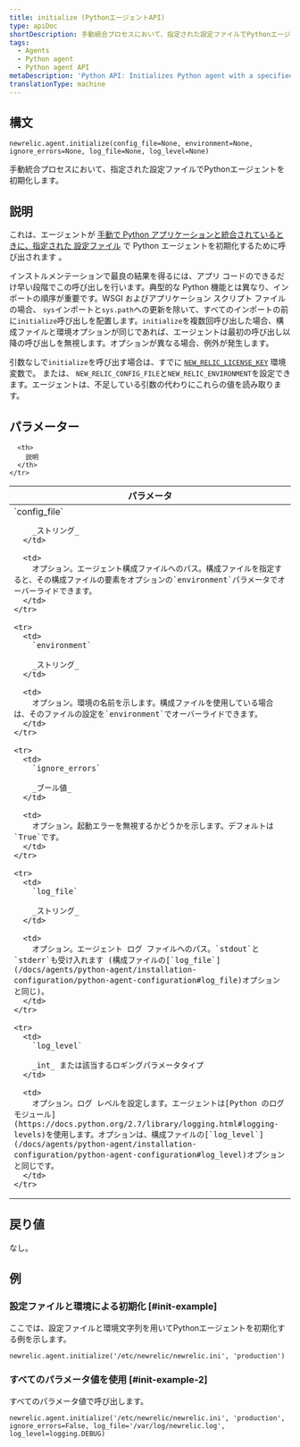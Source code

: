 ```yaml
---
title: initialize (PythonエージェントAPI)
type: apiDoc
shortDescription: 手動統合プロセスにおいて、指定された設定ファイルでPythonエージェントを初期化します。
tags:
  - Agents
  - Python agent
  - Python agent API
metaDescription: 'Python API: Initializes Python agent with a specified config file during the manual integration process.'
translationType: machine
---
```


## 構文

```
newrelic.agent.initialize(config_file=None, environment=None, ignore_errors=None, log_file=None, log_level=None)
```

手動統合プロセスにおいて、指定された設定ファイルでPythonエージェントを初期化します。

## 説明

これは、エージェントが [手動で Python アプリケーションと統合されているときに、指定された ](/docs/agents/python-agent/installation-configuration/python-agent-integration#manual-integration)[設定ファイル](/docs/agents/python-agent/installation-configuration/python-agent-configuration#agent-configuration-file) で Python エージェントを初期化するために呼び出されます 。

インストルメンテーションで最良の結果を得るには、アプリ コードのできるだけ早い段階でこの呼び出しを行います。典型的な Python 機能とは異なり、インポートの順序が重要です。WSGI およびアプリケーション スクリプト ファイルの場合、 `sys`インポートと`sys.path`への更新を除いて、すべてのインポートの前に`initialize`呼び出しを配置します。`initialize`を複数回呼び出した場合、構成ファイルと環境オプションが同じであれば、エージェントは最初の呼び出し以降の呼び出しを無視します。オプションが異なる場合、例外が発生します。

引数なしで`initialize`を呼び出す場合は、すでに <InlinePopover type="licenseKey"/>[`NEW_RELIC_LICENSE_KEY`](/docs/agents/python-agent/installation-configuration/python-agent-configuration#license_key) 環境変数で。 または、 `NEW_RELIC_CONFIG_FILE`と`NEW_RELIC_ENVIRONMENT`を設定できます。エージェントは、不足している引数の代わりにこれらの値を読み取ります。

## パラメーター

<table>
  <thead>
    <tr>
      <th width="25%">
        パラメータ
      </th>

      <th>
        説明
      </th>
    </tr>
  </thead>

  <tbody>
    <tr>
      <td>
        `config_file`

        _ストリング_
      </td>

      <td>
        オプション。エージェント構成ファイルへのパス。構成ファイルを指定すると、その構成ファイルの要素をオプションの`environment`パラメータでオーバーライドできます。
      </td>
    </tr>

    <tr>
      <td>
        `environment`

        _ストリング_
      </td>

      <td>
        オプション。環境の名前を示します。構成ファイルを使用している場合は、そのファイルの設定を`environment`でオーバーライドできます。
      </td>
    </tr>

    <tr>
      <td>
        `ignore_errors`

        _ブール値_
      </td>

      <td>
        オプション。起動エラーを無視するかどうかを示します。デフォルトは`True`です。
      </td>
    </tr>

    <tr>
      <td>
        `log_file`

        _ストリング_
      </td>

      <td>
        オプション。エージェント ログ ファイルへのパス。`stdout`と`stderr`も受け入れます (構成ファイルの[`log_file`](/docs/agents/python-agent/installation-configuration/python-agent-configuration#log_file)オプションと同じ)。
      </td>
    </tr>

    <tr>
      <td>
        `log_level`

        _int_ または該当するロギングパラメータタイプ
      </td>

      <td>
        オプション。ログ レベルを設定します。エージェントは[Python のログ モジュール](https://docs.python.org/2.7/library/logging.html#logging-levels)を使用します。オプションは、構成ファイルの[`log_level`](/docs/agents/python-agent/installation-configuration/python-agent-configuration#log_level)オプションと同じです。
      </td>
    </tr>
  </tbody>
</table>

## 戻り値

なし。

## 例

### 設定ファイルと環境による初期化 [#init-example]

ここでは、設定ファイルと環境文字列を用いてPythonエージェントを初期化する例を示します。

```
newrelic.agent.initialize('/etc/newrelic/newrelic.ini', 'production')
```

### すべてのパラメータ値を使用 [#init-example-2]

すべてのパラメータ値で呼び出します。

```
newrelic.agent.initialize('/etc/newrelic/newrelic.ini', 'production', ignore_errors=False, log_file='/var/log/newrelic.log', log_level=logging.DEBUG)
```